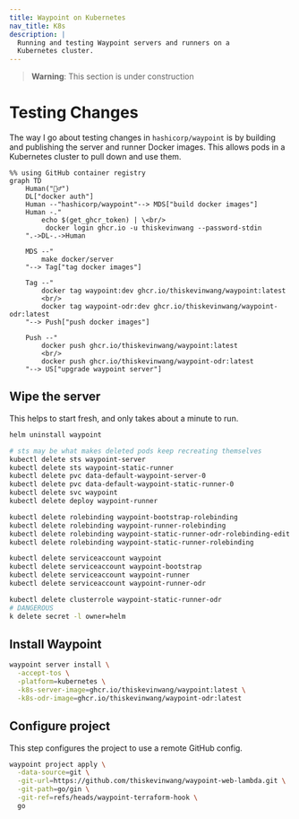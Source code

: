 ```yaml
---
title: Waypoint on Kubernetes
nav_title: K8s
description: |
  Running and testing Waypoint servers and runners on a 
  Kubernetes cluster.
---
```


> **Warning**: This section is under construction

# Testing Changes

The way I go about testing changes in `hashicorp/waypoint` is by building
and publishing the server and runner Docker images. This allows pods in a
Kubernetes cluster to pull down and use them.

```mermaid
%% using GitHub container registry
graph TD
    Human("🙋‍♂️")
    DL["docker auth"]
    Human --"hashicorp/waypoint"--> MDS["build docker images"]
    Human -."
        echo $(get_ghcr_token) | \<br/>
         docker login ghcr.io -u thiskevinwang --password-stdin
    ".->DL-.->Human

    MDS --"
        make docker/server
    "--> Tag["tag docker images"]

    Tag --"
        docker tag waypoint:dev ghcr.io/thiskevinwang/waypoint:latest
        <br/>
        docker tag waypoint-odr:dev ghcr.io/thiskevinwang/waypoint-odr:latest
    "--> Push["push docker images"]

    Push --"
        docker push ghcr.io/thiskevinwang/waypoint:latest
        <br/>
        docker push ghcr.io/thiskevinwang/waypoint-odr:latest
    "--> US["upgrade waypoint server"]
```

## Wipe the server

This helps to start fresh, and only takes about a minute to run.

```bash
helm uninstall waypoint

# sts may be what makes deleted pods keep recreating themselves
kubectl delete sts waypoint-server
kubectl delete sts waypoint-static-runner
kubectl delete pvc data-default-waypoint-server-0
kubectl delete pvc data-default-waypoint-static-runner-0
kubectl delete svc waypoint
kubectl delete deploy waypoint-runner

kubectl delete rolebinding waypoint-bootstrap-rolebinding
kubectl delete rolebinding waypoint-runner-rolebinding
kubectl delete rolebinding waypoint-static-runner-odr-rolebinding-edit
kubectl delete rolebinding waypoint-static-runner-rolebinding

kubectl delete serviceaccount waypoint
kubectl delete serviceaccount waypoint-bootstrap
kubectl delete serviceaccount waypoint-runner
kubectl delete serviceaccount waypoint-runner-odr

kubectl delete clusterrole waypoint-static-runner-odr
# DANGEROUS
k delete secret -l owner=helm
```

## Install Waypoint

```bash
waypoint server install \
  -accept-tos \
  -platform=kubernetes \
  -k8s-server-image=ghcr.io/thiskevinwang/waypoint:latest \
  -k8s-odr-image=ghcr.io/thiskevinwang/waypoint-odr:latest
```

## Configure project

This step configures the project to use a remote GitHub config.

```bash
waypoint project apply \
  -data-source=git \
  -git-url=https://github.com/thiskevinwang/waypoint-web-lambda.git \
  -git-path=go/gin \
  -git-ref=refs/heads/waypoint-terraform-hook \
  go
```
